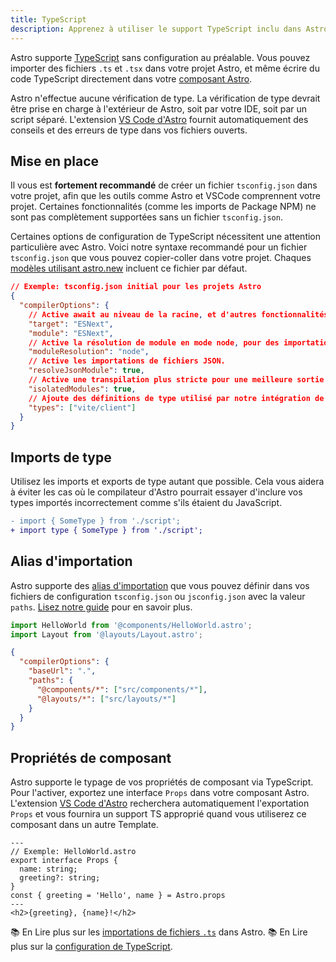 ```yaml
---
title: TypeScript
description: Apprenez à utiliser le support TypeScript inclu dans Astro.
---
```


Astro supporte [TypeScript](https://www.typescriptlang.org/) sans configuration au préalable. Vous pouvez importer des fichiers `.ts` et `.tsx` dans votre projet Astro, et même écrire du code TypeScript directement dans votre [composant Astro](/fr/core-concepts/astro-components/#le-script-du-composant).

Astro n'effectue aucune vérification de type. La vérification de type devrait être prise en charge à l'extérieur de Astro, soit par votre IDE, soit par un script séparé. L'extension [VS Code d'Astro](/fr/editor-setup/) fournit automatiquement des conseils et des erreurs de type dans vos fichiers ouverts.

## Mise en place

Il vous est **fortement recommandé** de créer un fichier `tsconfig.json` dans votre projet, afin que les outils comme Astro et VSCode comprennent votre projet. Certaines fonctionnalités (comme les imports de Package NPM) ne sont pas complètement supportées sans un fichier `tsconfig.json`.

Certaines options de configuration de TypeScript nécessitent une attention particulière avec Astro. Voici notre syntaxe recommandé pour un fichier `tsconfig.json` que vous pouvez copier-coller dans votre projet. Chaques [modèles utilisant astro.new](https://astro.new/) incluent ce fichier par défaut.

```json
// Exemple: tsconfig.json initial pour les projets Astro
{
  "compilerOptions": {
    // Active await au niveau de la racine, et d'autres fonctionnalités ESM modernes.
    "target": "ESNext",
    "module": "ESNext",
    // Active la résolution de module en mode node, pour des importations de paquets npm.
    "moduleResolution": "node",
    // Active les importations de fichiers JSON.
    "resolveJsonModule": true,
    // Active une transpilation plus stricte pour une meilleure sortie finale.
    "isolatedModules": true,
    // Ajoute des définitions de type utilisé par notre intégration de Vite.
    "types": ["vite/client"]
  }
}
```
## Imports de type

Utilisez les imports et exports de type autant que possible. Cela vous aidera à éviter les cas où le compilateur d'Astro pourrait essayer d'inclure vos types importés incorrectement comme s'ils étaient du JavaScript.

```diff
- import { SomeType } from './script';
+ import type { SomeType } from './script';
```

## Alias d'importation

Astro supporte des [alias d'importation](/fr/guides/aliases/) que vous pouvez définir dans vos fichiers de configuration `tsconfig.json` ou `jsconfig.json` avec la valeur `paths`. [Lisez notre guide](/fr/guides/aliases/) pour en savoir plus.


```ts
import HelloWorld from '@components/HelloWorld.astro';
import Layout from '@layouts/Layout.astro';
```

```json
{
  "compilerOptions": {
    "baseUrl": ".",
    "paths": {
      "@components/*": ["src/components/*"],
      "@layouts/*": ["src/layouts/*"]
    }
  }
}
```

## Propriétés de composant

Astro supporte le typage de vos propriétés de composant via TypeScript. Pour l'activer, exportez une interface `Props` dans votre composant Astro. L'extension [VS Code d'Astro](/fr/editor-setup/) recherchera automatiquement l'exportation `Props` et vous fournira un support TS approprié quand vous utiliserez ce composant dans un autre Template.

```astro
---
// Exemple: HelloWorld.astro
export interface Props {
  name: string;
  greeting?: string;
}
const { greeting = 'Hello', name } = Astro.props
---
<h2>{greeting}, {name}!</h2>
```


📚 En Lire plus sur les [importations de fichiers `.ts`](/fr/guides/imports/#typescript) dans Astro.
📚 En Lire plus sur la [configuration de TypeScript](https://www.typescriptlang.org/tsconfig).
